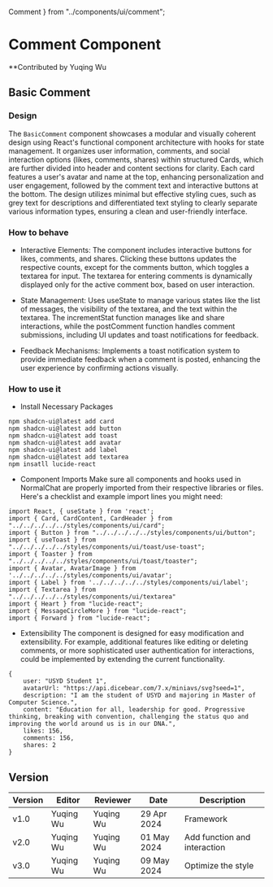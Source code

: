   Comment
} from "../components/ui/comment";

# Comment Component

**Contributed by Yuqing Wu

## Basic Comment
### Design

The `BasicComment` component showcases a modular and visually coherent design using React's functional component architecture with hooks for state management. It organizes user information, comments, and social interaction options (likes, comments, shares) within structured Cards, which are further divided into header and content sections for clarity. Each card features a user's avatar and name at the top, enhancing personalization and user engagement, followed by the comment text and interactive buttons at the bottom. The design utilizes minimal but effective styling cues, such as grey text for descriptions and differentiated text styling to clearly separate various information types, ensuring a clean and user-friendly interface.

### How to behave
- Interactive Elements:
The component includes interactive buttons for likes, comments, and shares. Clicking these buttons updates the respective counts, except for the comments button, which toggles a textarea for input.
The textarea for entering comments is dynamically displayed only for the active comment box, based on user interaction.

- State Management:
Uses useState to manage various states like the list of messages, the visibility of the textarea, and the text within the textarea.
The incrementStat function manages like and share interactions, while the postComment function handles comment submissions, including UI updates and toast notifications for feedback.

- Feedback Mechanisms:
Implements a toast notification system to provide immediate feedback when a comment is posted, enhancing the user experience by confirming actions visually.

### How to use it
- Install Necessary Packages
```
npm shadcn-ui@latest add card
npm shadcn-ui@latest add button
npm shadcn-ui@latest add toast
npm shadcn-ui@latest add avatar
npm shadcn-ui@latest add label
npm shadcn-ui@latest add textarea
npm insatll lucide-react
```
- Component Imports
Make sure all components and hooks used in NormalChat are properly imported from their respective libraries or files. Here's a checklist and example import lines you might need:
```
import React, { useState } from 'react';
import { Card, CardContent, CardHeader } from "../../../../../styles/components/ui/card";
import { Button } from "../../../../../styles/components/ui/button";
import { useToast } from "../../../../../styles/components/ui/toast/use-toast";
import { Toaster } from "../../../../../styles/components/ui/toast/toaster";
import { Avatar, AvatarImage } from '../../../../../styles/components/ui/avatar';
import { Label } from '../../../../../styles/components/ui/label';
import { Textarea } from "../../../../../styles/components/ui/textarea"
import { Heart } from "lucide-react";
import { MessageCircleMore } from "lucide-react";
import { Forward } from "lucide-react";
```
- Extensibility
The component is designed for easy modification and extensibility. For example, additional features like editing or deleting comments, or more sophisticated user authentication for interactions, could be implemented by extending the current functionality.
```
{
    user: "USYD Student 1",
    avatarUrl: "https://api.dicebear.com/7.x/miniavs/svg?seed=1",
    description: "I am the student of USYD and majoring in Master of Computer Science.",
    content: "Education for all, leadership for good. Progressive thinking, breaking with convention, challenging the status quo and improving the world around us is in our DNA.",
    likes: 156,
    comments: 156,
    shares: 2
}
```
<Comment />

## Version
| Version | Editor | Reviewer | Date | Description |
| ---- | ---- | ---- | ---- | ---- |
| v1.0 | Yuqing Wu | Yuqing Wu | 29 Apr 2024 | Framework|
| v2.0 | Yuqing Wu | Yuqing Wu | 01 May 2024 | Add function and interaction|
| v3.0 | Yuqing Wu | Yuqing Wu | 09 May 2024 | Optimize the style|

